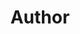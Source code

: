 ---
title: "Author"
description: "Articles by this author on DailyNest."
blocks:
  - name: "HEADER"
    title: "Articles"
    description: "All posts written by this author."
  - name: "ATTENTION"
    description: "Author profiles are community-contributed."
---